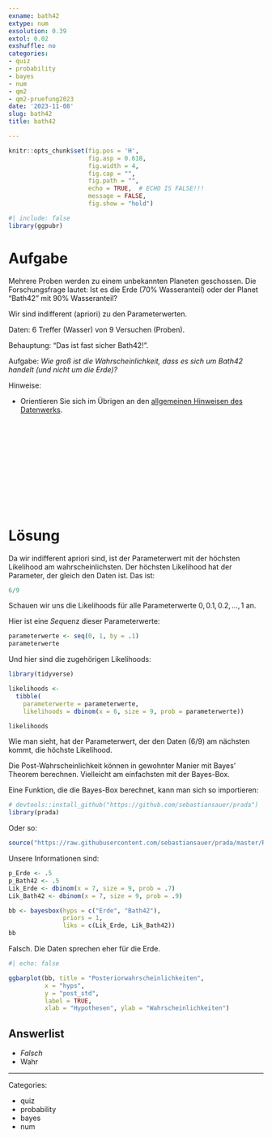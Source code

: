 ```yaml
---
exname: bath42
extype: num
exsolution: 0.39
extol: 0.02
exshuffle: no
categories:
- quiz
- probability
- bayes
- num
- qm2
- qm2-pruefung2023
date: '2023-11-08'
slug: bath42
title: bath42

---
```





```r
knitr::opts_chunk$set(fig.pos = 'H',
                      fig.asp = 0.618,
                      fig.width = 4,
                      fig.cap = "", 
                      fig.path = "",
                      echo = TRUE,  # ECHO IS FALSE!!!
                      message = FALSE,
                      fig.show = "hold")
```


```r
#| include: false
library(ggpubr)
```




# Aufgabe


Mehrere Proben werden zu einem unbekannten Planeten geschossen. Die Forschungsfrage lautet: Ist es die Erde (70% Wasseranteil) oder der Planet "Bath42" mit 90% Wasseranteil?

Wir sind indifferent (apriori) zu den Parameterwerten. 

Daten: 6 Treffer (Wasser) von 9 Versuchen (Proben).

Behauptung: "Das ist fast sicher Bath42!".

Aufgabe: *Wie groß ist die Wahrscheinlichkeit, dass es sich um Bath42 handelt (und nicht um die Erde)?*

Hinweise:

- Orientieren Sie sich im Übrigen an den [allgemeinen Hinweisen des Datenwerks](https://datenwerk.netlify.app/hinweise).





</br>
</br>
</br>
</br>
</br>
</br>
</br>
</br>
</br>
</br>

# Lösung


Da wir indifferent apriori sind, ist der Parameterwert mit der höchsten Likelihood am wahrscheinlichsten.
Der höchsten Likelihood hat der Parameter, der gleich den Daten ist.
Das ist:

```r
6/9
```


Schauen wir uns die Likelihoods für alle Parameterwerte $0, 0.1, 0.2, \ldots, 1$ an.

Hier ist eine *Seq*uenz dieser Parameterwerte:

```r
parameterwerte <- seq(0, 1, by = .1)
parameterwerte
```


Und hier sind die zugehörigen Likelihoods:

```r
library(tidyverse)

likelihoods <-
  tibble(
    parameterwerte = parameterwerte,
    likelihoods = dbinom(x = 6, size = 9, prob = parameterwerte))

likelihoods
```

Wie man sieht, hat der Parameterwert, der den Daten (6/9) am nächsten kommt, die höchste Likelihood.


Die Post-Wahrscheinlichkeit können in gewohnter Manier mit Bayes' Theorem berechnen. 
Vielleicht am einfachsten mit der Bayes-Box.

Eine Funktion, die die Bayes-Box berechnet, kann man sich so importieren:

```r
# devtools::install_github("https://github.com/sebastiansauer/prada")  installieren
library(prada) 
```

Oder so:

```r
source("https://raw.githubusercontent.com/sebastiansauer/prada/master/R/NAME_bayesbox.R")
```




Unsere Informationen sind:

```r
p_Erde <- .5
p_Bath42 <- .5
Lik_Erde <- dbinom(x = 7, size = 9, prob = .7)
Lik_Bath42 <- dbinom(x = 7, size = 9, prob = .9)
```


```r
bb <- bayesbox(hyps = c("Erde", "Bath42"), 
               priors = 1, 
               liks = c(Lik_Erde, Lik_Bath42))
bb
```

Falsch. Die Daten sprechen eher für die Erde.


```r
#| echo: false

ggbarplot(bb, title = "Posteriorwahrscheinlichkeiten", 
          x = "hyps",
          y = "post_std",
          label = TRUE,
          xlab = "Hypothesen", ylab = "Wahrscheinlichkeiten")
```



Answerlist
----------


* *Falsch*
* Wahr








---

Categories: 

- quiz
- probability
- bayes
- num

